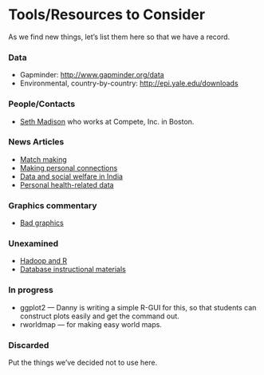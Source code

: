 Tools/Resources to Consider
========================================================

As we find new things, let's list them here so that we have a record.

### Data

* Gapminder: <http://www.gapminder.org/data>
* Environmental, country-by-country: <http://epi.yale.edu/downloads>

### People/Contacts

* [Seth Madison](seth.madison@gmail.com) who works at Compete, Inc. in Boston.


### News Articles

* [Match making](http://www.nytimes.com/2013/02/12/science/skepticism-as-eharmony-defends-its-matchmaking-algorithm.html?_r=0)
* [Making personal connections](http://dealbook.nytimes.com/2013/02/11/a-database-of-names-and-how-they-connect/)
* [Data and social welfare in India](http://www.nytimes.com/2013/02/13/opinion/friedman-when-et-and-it-meet-id.html?_r=0)
* [Personal health-related data](http://gadgetwise.blogs.nytimes.com/2013/02/12/a-patch-that-monitors-the-body/)

### Graphics commentary

* [Bad graphics](http://www.biostat.wisc.edu/~kbroman/topten_worstgraphs/)

### Unexamined

* [Hadoop and R](http://www.linkedin.com/groups/Using-R-Hadoop-webinar-January-77616.S.202738754?view=&gid=77616&type=member&item=202738754&trk=eml-anet_dig-b_nd-pst_ttle-cn&_mSplash=1)
* [Database instructional materials](http://www.dataone.org/education-modules)

### In progress

* ggplot2 --- Danny is writing a simple R-GUI for this, so that students can construct plots easily and get the command out.
* rworldmap --- for making easy world maps.

### Discarded

Put the things we've decided not to use here.
